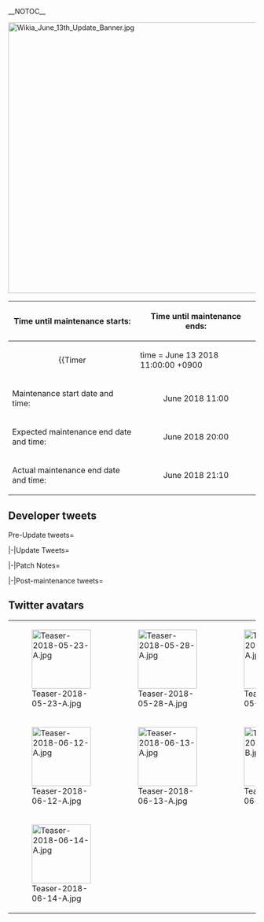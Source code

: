 __NOTOC__

<div style="float:right">{{Edit|Partials/Updates/2018 June {{Ordinal|13}}}}</div>
[[File:Wikia_June_13th_Update_Banner.jpg|550px|frameless|link=]]
{{clear}}
{| class="wikitable"
!Time until maintenance starts:
!Time until maintenance ends:
|-
| align="center" |{{Timer
|time = June 13 2018 11:00:00 +0900
|style = font-weight:bold;
|endClass = Maintstarts
|endText = '''Maintenance has begun.'''}}
| align="center" |{{Timer
|time = June 13 2018 21:10:00 +0900
|style = font-weight:bold;
|endClass = Maintends
|endText = '''Maintenance has ended.'''}}
|-
! scope="row" | Maintenance start date and time:
| align="center" | June {{Ordinal|13}} 2018 11:00
|-
! scope="row" | Expected maintenance end date and time:
| align="center" | June {{Ordinal|15}} 2018 20:00
|-
! scope="row" | Actual maintenance end date and time:
| align="center" | June {{Ordinal|13}} 2018 21:10
|}

{{:Partials/Updates/2018_June_{{Ordinal|13}}/Content|thread=true}}

== Developer tweets ==
<tabber>Pre-Update tweets=
{{MultiTweet
|MultiTweetID = preUpdate
|color = #ace
|title = Pre Update

|link01 = https://twitter.com/KanColle_STAFF/status/1000920808598859776
|JP01 = 昨日の瑞雲祭り千秋楽でも発表しましたが、【「艦これ」五周年任務】は期間は少し延長して来月中旬まで、また【主計科任務群】も同じく来月六月中旬まで展開致します！同タイミングで現在受付中のサーバ間異動希望も、四鎮守府及び大湊警備府への異動希望は受付終了となります。
|EN01 = We had announced this yesterday on the Final Day of Zuiun Festival, but the Limited-time [KanColle 5th Anniversary Questlines] will be extended a bit to the Middle of Next month, and the Spring Mini-Event Questline will also be available until Mid of June!
Also at the same timing, the currently available Server Transfer Applications, especially the application towards the "Four Naval Bases" and Ominato Guardian District will come to a close.
|TL01 = [[User:Shinhwalee|Shinhwalee]]

|link02 = https://twitter.com/KanColle_STAFF/status/1000925629523546112
|JP02 = 鎮守府第二次瑞雲祭り明けとなる来月六月実施予定のメンテナンス＆アップデートでは、最期まで戦い抜き、あの夏の呉空襲により、主砲を空に向けながら大破着底した【伊勢型航空戦艦】、その一番艦の改二改装を実装予定です。
(※伊勢型航空戦艦の本改二改装の実装は、大規模if改装予定です)
|EN02 = On the next Maintenance & Update scheduled for next June, which will also be the end of the 2nd Naval Base Zuiun Festival, we are planning to implement the 2nd Remodel for the 1st Ship of the [Ise-class Aviation Battleship], who is known to have fought till the end shooting its Turrets up to the sky during the Enemy Airstrike Attack on Kure. 
(※ The Ise-class Aviation Battleship's 2nd Remodel will be a Large-Scale 'IF' Remodel)
|TL02 = [[User:Shinhwalee|Shinhwalee]]

|link03 = https://twitter.com/KanColle_STAFF/status/1001267023064678400
|JP03 = 現在「艦これ」運営鎮守府では、最期まで戦い抜き、あの夏の呉空襲により、主砲を空に向けながら大破着底した伊勢型航空戦艦、その一番艦の改二改装を実装準備中です。さらに、コロンバンガラ島への輸送作戦で失われた甲型駆逐艦、陽炎型駆逐艦三番艦の改二改装も準備中です。お楽しみに！
|EN03 = Currently KanColle Development Team is preparing for the release of the Second Remodel of the 1st Ship of the Ise-class Aviation Battleship, who had fought to the bitter end by firing her Turrets up towards the Sky, but resulting in becoming heavily damaged from the Enemy Air Raid in Kure during that Summer Day. 
We are also preparing for the Second Remodel of the 3rd Ship of the A-Type Kagerou-class Destroyer who was lost during the Kolombangara Island Transport Operation. Please look forward to it!
|TL03 = [[User:Shinhwalee|Shinhwalee]]

|link04 = https://twitter.com/KanColle_STAFF/status/1003093722404274177
|JP04 = 現在「艦これ」運営鎮守府では、最後の日本機動部隊が壊滅したレイテ沖海戦や北号作戦に参加、苦しい戦局の中、北号作戦を成功させた伊勢型航空戦艦、その一番艦の【改二】改装の実装準備を鋭意進めています。次回メンテナンスに伴うアップデートで実装予定です。少しだけ…お楽しみに！
|EN04 = The KanColle development is currently diligently working on the second refit of the first ship of the Ise-class avation battleships, who, among other things, were part of Operation Kita and the battle of Leyte Gulf where Japan's last task force was annihilated. It'll be implemented in an update during the next maintenance. It's not much, but look forward to it!
|TL04 = [[User:Admiral Mikado|Mikado]]

|link05 = https://twitter.com/KanColle_STAFF/status/1003437950393176065
|JP05 = 現在「艦これ」運営鎮守府は、次回メンテナンス＆アップデートの準備を進めています。次回メンテナンスは来週【6/13(水)】に実施予定です。同メンテ突入を以て、現在期間限定実施中の「五周年任務群」及び「主計科任務群」は作戦終了となります。また…(続きます)
|EN05 = Currently KanColle Development Team is preparing for the next Maintenance & Updates. 
The next Maintenance will take place next week Wednesday on June 13th. Through this Maintenance, the currently running Limited-time 5th Anniversary Questlines and the Spring 2018 Mini-Event "Accounting Department Missions" will come to an end.
|TL05 = [[User:Shinhwalee|Shinhwalee]]

|link06 = https://twitter.com/KanColle_STAFF/status/1003439204930498560
|JP06 = 次回【6/13(水)】実施予定の次回メンテナンスに伴うアップデートによって、伊勢型航空戦艦、その一番艦の【改二】改装を実装予定です。同航空戦艦の改二改装は、大規模if改装を予定しています。
|EN06 = On the next Maintenance & Update scheduled for June 13th Wednesday, the First Ship of the Ise-class Aviation Battleships will receive her Kai Ni remodel. This Kai Ni Aviation Battleship Remodel will be a Large "If" Remodel.
|TL06 = [[User:Shinhwalee|Shinhwalee]]

|link07 = https://twitter.com/KanColle_STAFF/status/1003441084297383936
|JP07 = また、現在「主計科任務群」を遂行中の提督の皆さんに水偵部隊よりご報告です。現在の同該当敵艦隊の跳梁は継続したまま、今週後半以降に、最後の同兵站強奪敵艦隊の作戦海域への跳梁兆候が報告されています。まだ、目標まで回収がすんでいない提督方は、今週末ラストスパート可能です！
|EN07 = Also, for the Admirals who are still currently trying to clear the Spring 2018 Mini-Event "Accounting Department Missions", we have an additional report from the Reconnaissance Team.We have reports that the increased mass of thieving Enemy Fleets who have stolen our Food Ingredient Supplies will once again appear in the Operational Area Oceans the Latter Half of this Week. The Admirals who still haven't been able to reach the completion of the Quests will be able to do a Final Spurt this Weekend!
|TL07 = [[User:Shinhwalee|Shinhwalee]]

|link08 = https://twitter.com/KanColle_STAFF/status/1004529936944644097
|JP08 = 次回「艦これ」稼働全サーバ群メンテナンス＆アップデートは来週【6/13(水)】に実施予定です。水偵部隊の偵察によると明日午後以降に、現在期間限定実施中の「主計科任務群」最後の同兵站強奪敵艦隊の作戦海域への跳梁兆候が報告されています。同任務遂行中の提督の皆さんは、ご活用ください！
|EN08 = The next KanColle Maintenance & Updates will take place on June 13th. Beforehand however, in addition to the currently available Extra Drop Locations & Rate, a further Boost will be applied starting from tomorrow Afternoon. 
For Admirals who haven't finished their Spring Mini-Event yet, please utilize this Final Boost!
|TL08 = [[User:Shinhwalee|Shinhwalee]]

|link09 = https://twitter.com/KanColle_STAFF/status/1004884618774863873
|JP09 = 現在「艦これ」運営鎮守府は、来週【6/13(水)】実施予定のメンテナンス＆アップデート準備を進めています。同メンテ突入を以て、期間限定実施中の五周年任務群及び主計科任務群は作戦終了となります。
※同メンテ突入を以て、食材は消滅します。
※「鳳翔さんの夕食券」は、暫く有効です。
|EN09 = Currently KanColle Development is preparing for the next Scheduled June 13th Wednesday Maintenance & Update.
Through this Maintenance, the currently running Limited-time 5th Anniversary Questline and the Spring 2018 Mini-Event: Accounting Department Missions 
will come to an end.
※Once the Maintenance begins, the Ingredients will expire.
※Houshou's Dinner Meal Ticket will stay available for now.
|TL09 = [[User:Shinhwalee|Shinhwalee]]

|link10 = https://twitter.com/KanColle_STAFF/status/1004886918134317056
|JP10 = 敵通信の傍受情報及び我が索敵機の報告によると、【本日夜】から水曜日朝にかけて、各作戦海域において強奪兵站物資を積んだ敵艦隊の跳梁増加傾向、同活発化兆候が報告されています。
主計科任務群に就いている各艦隊は、これを捕捉、兵站食糧の回収に努めよ！
捜索特務艦隊…全艦、抜錨用意！
|EN10 = According to the Interception of Enemy Communications and Our reconnaissance aircraft, it is found out that starting from tonight up to next week Wednesday Morning, all Oceans' Operational Areas will have Enemy Fleets with Stolen Food Supplies increase all over. 
For Fleets who are still in focus of trying to clear through the Accounting Department Missions, please look for them and get back those Food Supplies!
Special Search Fleet, all Ships, Prepare For Sortie! 
|TL10 = [[User:Shinhwalee|Shinhwalee]]

|link11 = https://twitter.com/KanColle_STAFF/status/1004888397855387648
|JP11 = 日本機動部隊の最後の戦いとなったエンガノ岬海戦を戦い抜き、北号作戦を成功に導いた伊勢型航空戦艦。現在「艦これ」運営鎮守府では、その一番艦の【改二】改装の実装を進めています。同改装は【大規模if改装】です。来週のメンテに伴うアップデートで実装予定。伊勢型提督陣は…お楽しみに！
|EN11 = The Ise-class Aviation Battleship who had fought in the Battle of Cape Engano, the Final Battle of the Japanese Carrier Task Force, and had made the Operation Kita a success. 
Currently the KanColle Development Team is preparing for the release of the 'Kai Ni' Remodel of its Nameship. This Remodel will be a [Large-scale If Remodel]. It is scheduled to be implemented in the next Maintenance & Updates.
Admirals of the Ise-class... Please look forward to it!
|TL11 = [[User:Shinhwalee|Shinhwalee]]

|link12 = https://twitter.com/KanColle_STAFF/status/1005628111151513600
|JP12 = 現在「艦これ」運営鎮守府は、【6/13(水)】実施予定の稼働全サーバ群メンテナンス＆アップデート準備を進めています。同メンテに伴うアップデートでは、伊勢型航空戦艦一番艦の【改二】改装、大規模if改装を実装予定です。また、今年も艦娘【梅雨mode】季節限定実装予定。少しだけお楽しみに！
|EN12 = Currently KanColle Development Team is preparing for the next scheduled Maintenance & Update taking place next Wednesday June 13th. 
From this Update, the Ise-class Aviation Battleship Nameship will be receiving her Large-scale 'IF' Kai Ni Remodel.
Also we will have our Ship Girls' Rainy Seasonal Content this year once again as well. Please look forward to it a bit!
|TL12 = [[User:Shinhwalee|Shinhwalee]]

|link13 = https://twitter.com/KanColle_STAFF/status/1005974554882134017
|JP13 = 現在「艦これ」運営鎮守府は、明後日【6/13(水)】実施予定のメンテナンス＆アップデート準備を進めています。同メンテに伴うアップデートでは、雨の季節の家具を含む家具屋さんのお品書きを更新予定です。気になる季節家具のある提督方は、今のうちに家具屋さんのチェックもお願い致します！
|EN13 = The KanColle development team is currently working on the next maintenance & update that's slated for the day after tomorrow i.e. 13th June. It includes a furniture shop update that adds rainy season furniture to its sortiment. Admirals who are considering buying any of the seasonal items are advised to check out the furniture shop while they still can.
|TL13 = [[User:Admiral Mikado|Admiral Mikado]]

|link14 = https://twitter.com/KanColle_STAFF/status/1005976342775517185
|JP14 = また、次回のメンテに伴うアップデートでは、択捉型海防艦姉妹の手による、あの【五周年記念掛け軸】も実装予定！同新家具は任務で獲得可能です。体は小さいけれど、大切な役割を担った艦艇、海防艦。海防艦提督の皆さんも気合い、入れて、雨と台風の季節も元気に乗り切ってまいりましょう！
|EN14 = Furthermore, in the upcoming update we will also implement that "5th Anniversary Wall Scroll" that was made by the Etorofu-class escort ship sisters! Said piece of furniture will be available as a mission reward. The escort ships may be small, but they're still taking on important tasks. To all the escort ship admirals out there, keep your heads up and let's get through this season full of rain and typhoons!
|TL14 = [[User:Admiral Mikado|Admiral Mikado]]

|link15 = https://twitter.com/KanColle_STAFF/status/1006335702018109440
|JP15 = 次回「艦これ」稼働全サーバ群メンテナンス＆アップデートは、明日【6/13(水) 11:00】より実施予定です。同メンテナンス突入を以て、「五周年記念任務群」及び「主計科任務群」は、全作戦終了となります。次回メンテナンス＆アップデート作業完了は、同日【20:00】を予定しています。
|EN15 = The next scheduled KanColle Maintenance & Updates will take place tomorrow June 13th Wednesday from 11:00. Through this Maintenance, the Limited-time 5th Anniversary Questline and the Spring 2018 Mini-Event 'Accounting Department Missions' will all come to an end. 
The next Maintenance & Update is expecting to end at 20:00. 
|TL15 = [[User:Shinhwalee|Shinhwalee]]

|link16 = https://twitter.com/KanColle_STAFF/status/1006338418865913856
|JP16 = 現在「艦これ」第2期展開(HTML5化)移行に伴う、サーバ間【異動願い】を受付中です。「横須賀」「呉」「佐世保」「舞鶴」四鎮守府及び「大湊」警備府サーバ群への異動願い提出(実施は抽選です)は、明日実施予定のメンテ突入を以て受付終了となります。該当サーバ群希望の方は申請もお忘れなく！
|EN16 = Currently KanColle is taking applications for the Server Transfer, which will take place together with KanColle Phase 2: Transition into HTML5. 
Along with the Four Naval Bases Yokosuka, Kure, Sasebo, Maizuru, and Ominato Guardian District will have its applications (which will be done via a Lottery) come to an end from tomorrow's Maintenance.  
For Admirals who wishes to move to the Servers, please don't forget to apply!
|TL16 = [[User:Shinhwalee|Shinhwalee]]

|link17 = https://twitter.com/KanColle_STAFF/status/1006339920741335041
|JP17 = 日本機動部隊の最後の戦いとなったレイテ沖海戦でも奮戦、苦しい戦局下での北号作戦を見事成功に導き、そして油が無くなった呉でも空を睨み最期まで戦い抜いた伊勢型航空戦艦。現在「艦これ」運営鎮守府では、その一番艦の【改二】改装実装を鋭意進めています。同改装は【大規模if改装】です！
|EN17 = The Ise-class aviation battleships fought hard during the Battle of Leyte Gulf that turned out to be the last battle of Japan's task forces, managed to led Operation Kita to success in spite of the dire circumstances, and even in Kure, with no fuel left, they watched the skies as they fought until the bitter end. The KanColle development team is currently working diligently on the second refit of the class's name ship. Said refit is a large-scale what-if refit!
|TL17 = [[User:Admiral Mikado|Admiral Mikado]]

|link18 = https://twitter.com/KanColle_STAFF/status/1006699308752596992
|JP18 = 本日この後【11:00】より、「艦これ」稼働全サーバ群はメンテナンス＆アップデートを実施します。同メンテ突入時を以て、「五周年記念任務群」及び「主計科任務群」は全作戦終了です。同メンテ全作業完了は【20:00】を予定しています。提督の皆さん、ご協力どうぞよろしくお願い致します！
|EN18 = 
|TL18 = 

|link19 = https://twitter.com/KanColle_STAFF/status/1006700648493035520
|JP19 = 本日実施のメンテナンス突入時を以て、期間限定実施中の「五周年任務群」及び「主計科任務群」は作戦終了となります。
※本メンテで、食材(除く缶詰)は消滅します。まだ食材を沢山残している提督方は同主計科任務の確認をお願いします。
※【鳳翔さんの夕食券】は、次々回メンテまで有効です。
|EN19 = 
|TL19 = 

|link20 = https://twitter.com/KanColle_STAFF/status/1006702677831512064
|JP20 = 本日実施のメンテに伴うアップデートでは、【家具屋さん】のお品書きも春から梅雨の季節家具に移行予定です。気になる家具のある提督方は、今のうちに確認をお願い致します。また、択捉型海防艦姉妹五隻による掛け軸も、海防艦に関連する比較的軽めの任務で獲得可能です。少しだけお楽しみに！
|EN20 = 
|TL20 = 

|link21 = https://twitter.com/KanColle_STAFF/status/1006705263380840448
|JP21 = 「艦これ」第2期展開(HTML5化)移行に伴うサーバ間【異動願い】、「横須賀」「呉」「佐世保」「舞鶴」四鎮守府及び「大湊」警備府サーバ群への異動願い提出(実施は【抽選】です)は、本メンテ突入時を以て受付を終了します。同希望提督方は、レバー操作による【申請】も確実にお忘れなく！
|EN21 = 
|TL21 = 

|link22 = 
|JP22 = 
|EN22 = 
|TL22 = 
}}


|-|Update Tweets=
{{MultiTweet
|MultiTweetID = Update
|color = #ace
|title = Update


|link01 = https://twitter.com/KanColle_STAFF/status/1006720371834306561
|JP01 = メンテナンス状況：稼働サーバ群はメンテナンスを開始しました！
「艦これ」稼働全サーバ群は、メンテナンス＆アップデートに突入しました。同作業完了は、現時点では【20:00】を予定しています。進捗状況を随時お知らせしていけるよう努めます。
|EN01 = Maintenance Started
|TL01 = 

|link02 = https://twitter.com/KanColle_STAFF/status/1006758085384376320
|JP02 = メンテナンス状況：現在メンテナンス実施中です。
「艦これ」稼働全サーバ群はメンテナンス＆アップデート作業を実施中です。作業は中盤のシークエンスに移行しました。本アップデートでは、改伊勢型【改装航空戦艦(戦闘航空母艦)】への大規模if改二改装を鋭意実装中。少しだけ…お楽しみに！
|EN02 = Maintenance Status: Currently the Game is under Maintenance.

All KanColle Servers are currently going under Maintenance & Updates. 
The process is currently only half finished so far. 
This Update will include the Remodeled Ise-class [Remodeled Aviation Battleship (Combat Aircraft Carrier)], which will be a Large 'IF' Kai Ni Remodel.
Please look forward to it a bit!
|TL02 = [[User:Shinhwalee|Shinhwalee]]

|link03 = https://twitter.com/KanColle_STAFF/status/1006803569604022273
|JP03 = メンテナンス状況：現在メンテナンス実施中です。
「艦これ」稼働全サーバ群はメンテナンス＆アップデート作業を実施中です。作業は後半のシークエンスに移行中です。本アップデートで実装される改伊勢型【改装航空戦艦】は、「戦闘航空母艦」的な運用が可能な、全通甲板を持つ航空戦艦です。
|EN03 = Maintenance status: in progress.
KanColle server maintenance & update is currently in progress. We're now transitioning to the second half of it. The remodelled Ise-class aviation battleship that'll be implemented in this update will be something like a "battle carrier" as an aviation battleship with a full-length flight deck.
|TL03 = [[User:Admiral Mikado|Admiral Mikado]]

|link04 = https://twitter.com/KanColle_STAFF/status/1006805926492495877
|JP04 = 第三・第四主砲を撤去、艦載機格納庫も大幅拡張、カタパルトも装備。主砲を強化換装した上で、バイタルパートの装甲部を最適化。「彗星」などの艦爆隊、そして艦戦、艦偵の運用も可能です。※同【改装航空戦艦(戦闘航空母艦)】の主砲兵装は第一・第二装備スロットのみ装備運用可能です。
|EN04 = The 3rd and 4th main battery will be removed, the aircraft hangar drastically expanded, and a catapult will be equipped as well. On top of the main battery being replaced with better models, vital armour sections will also be optimised. She'll be able to use dive bomber squads like "Suisei", but also fighter and recon aircraft.
※ Said remodelled aviation battleship (battle carrier) will be able to mount her main battery only in her 1st and 2nd equipment slot.
|TL04 = [[User:Admiral Mikado|Admiral Mikado]]

|link05 = https://twitter.com/KanColle_STAFF/status/1006828595015139328
|JP05 = メンテナンス状況：現時点では【20:00】にメンテ完了見込みです。
現在「艦これ」稼働全サーバ群は、メンテナンス＆アップデート作業中です。作業は最終シークエンスに移行中しつつあります。この後19:30前後より、本日実施のメンテナンスに伴う、アップデート情報をお知らせしてまいります。
|EN05 = 
|TL05 = 

|link06 = https://twitter.com/KanColle_STAFF/status/1006839654539132928
|JP06 = メンテナンス状況：申し訳ないです…お詫びです。
現在「艦これ」稼働全サーバ群はメンテナンス＆アップデート作業中ですが、最終シークエンスで問題が発見されました。同対応に約40分、最終シークエンス巻き戻しで約30分、現時点では【21:10】にメンテ完了見込みです。大変申し訳ありません！
|EN06 = 
|TL06 = 

|link07 = https://twitter.com/KanColle_STAFF/status/1006849149541601281
|JP07 = メンテナンス状況：【21:10】にメンテ完了見込みです。
現在「艦これ」サーバ群はメンテナンス＆アップデート作業中です。最新の完了予定見込みは【21:10】前後予定です。お待たせして申し訳ありません。この後20:30前後から、本日のメンテに伴う、アップデート情報をお知らせできる予定です。
|EN07 = 
|TL07 = 

|link08 = 
|JP08 = 
|EN08 = 
|TL08 = 

|link09 = 
|JP09 = 
|EN09 = 
|TL09 = 

|link10 = 
|JP10 = 
|EN10 = 
|TL10 = 


|link11 = 
|JP11 = 
|EN11 = 
|TL11 = 

|link12 = 
|JP12 = 
|EN12 = 
|TL12 = 

|link13 = 
|JP13 = 
|EN13 = 
|TL13 = 

|link14 = 
|JP14 = 
|EN14 = 
|TL14 = 

|link15 = 
|JP15 = 
|EN15 = 
|TL15 = 

|link16 = 
|JP16 = 
|EN16 = 
|TL16 = 
}}

|-|Patch Notes=
{{MultiTweet
|MultiTweetID = patch
|color = #ace
|title = Patch notes

|link01 = https://twitter.com/KanColle_STAFF/status/1006863111150657537
|JP01 = 本日【6/13(水)】実施全サーバ群共通メンテナンスに伴うアップデート情報を
お知らせしていきます。

01▼航空戦艦「伊勢」【改二】改装の実装
伊勢型航空戦艦一番艦「伊勢改」のさらなる改装【伊勢改二】を実装します。
*同改装は「大規模if改装」です。
*同改装艦は【改装航空戦艦】です。
|EN01 = We will now outline the Update Contents from today June 13th Maintenance. 

01▼ Aviation Battleship 'Ise' Kai Ni Remodel Implementation

The Ise-class Aviation Battleship 1st Ship, Ise Kai's additional Remodel, 'Ise Kai Ni' will be implemented.
*This Remodel is a 'Large IF Remodel'.
*The Ship Remodeled will be a 'Remodeled Aviation Battleship'. 
|TL01 = [[User:Shinhwalee|Shinhwalee]]

|link02 = https://twitter.com/KanColle_STAFF/status/1006863970580381696
|JP02 = 02▼改装航空戦艦【伊勢改二】の運用特性について 1/2
本改装では、第三・第四主砲を撤去、艦載機格納庫も拡張、カタパルト装備、主砲を強化換装。「彗星」などの艦爆・艦戦・艦偵の運用も可能です。
*【改装航空戦艦(戦闘航空母艦)】の主砲兵装は、第一・第二装備スロットのみ運用可能です。
|EN02 = 02▼ Remodeled Aviation Battleship 'Ise Kai Ni' Utilization Speciality 1/2
In this remodel, the 3rd and 4th Main Gun Turrets will be removed, the Aircraft Storage will be expanded, Catapult will be equipped, 
The Main Gun will be Remodeled for Improvement, and the Carrier-based Aircrafts such as Suisei will be able to be utilized. 
*The Remodeled Aviation Battleship (Combat Aircraft Carrier)'s Main Gun attack will only be available to use on the 1st and 2nd Equipment Slots.
|TL02 = [[User:Shinhwalee|Shinhwalee]]

|link03 = https://twitter.com/KanColle_STAFF/status/1006865569423880193
|JP03 = 03▼改装航空戦艦【伊勢改二】への運用特性について 2/2
【伊勢改二】への改二改装は「大規模if改装」です。
※本改二改装艦は、提督方の運用次第で本艦の戦闘適応力が大きく変化する【第五装備スロット】も運用可能です。
*同【第五装備スロット】を艦載機格納庫として使うことも可能です。
|EN03 = 03▼ Remodeled Aviation Battleship 'Ise Kai Ni' Utilization Speciality 2/2

The Kai Ni Remodel to 'Ise Kai Ni' is a Large 'IF' Remodel.
*This Kai Ni Remodeled Ship, depending on the Admirals' utilization, will be available to use the 5th Main Equipment Slot, which will determine the Ship's Combat capabilities. 
*The 5th Main Equipment Slot will be available to use for an Aircraft Storage Purposes.
|TL03 = [[User:Shinhwalee|Shinhwalee]]

|link04 = https://twitter.com/KanColle_STAFF/status/1006866433022685184
|JP04 = 04▼改装航空戦艦【伊勢改二】への改装について
【伊勢改二】への改二改装は「大規模if改装」です。
*本改二改装には、改装設計図二枚、試製甲板カタパルト一基、戦闘詳報一部、他開発資材などが必要です。
*戦闘詳報・勲章・試製甲板カタパルトなどは【新任務】で獲得することも可能です。
|EN04 = 04▼ Information on Remodeling to the Remodeled Aviation Battleship 'Ise Kai Ni' 
The 2nd Remodel to Ise Kai Ni is a Large 'IF' Remodel. 
※This 2nd Remodel will require 2 Blueprints, 1 Prototype Flight Deck Catapult, 1 Action Report and other materials such as Development Materials.
※Action Report, Medal, Prototype Flight Deck Catapult will be available to obtain from a New Quest.
|TL04 = [[User:Shinhwalee|Shinhwalee]]

|link05 = https://twitter.com/KanColle_STAFF/status/1006867013963137024
|JP05 = 05▼改装航空戦艦【伊勢改二】の捕捉
戦闘航空母艦として運用可能な【伊勢改二】実装と共に、同改二専用ボイスも更新実装します。また、同二番艦も今年度中の改二改装を目指しています。「瑞雲祭り」参加＆応援もありがとうございました！引き続き、航空戦艦をどうぞよろしくお願い致します！
|EN05 = 05▼ Remodeled Aviation Battleship 'Ise Kai Ni' Additional Info

Alongside the Remodel Implementation of the 'Ise Kai Ni' who can be utilized as a Combat Aircraft Carrier, she will receive her 2nd Remodel Exclusive Voicelines.
Also, the 2nd Ship is aiming for her own Kai Ni Remodel within this year.
We thank you for your participation and interest in the Zuiun Festival!
We hope for all the best for the Aviation Battleships!
|TL05 = [[User:Shinhwalee|Shinhwalee]]

|link06 = https://twitter.com/KanColle_STAFF/status/1006867966871330816
|JP06 = 06▼艦娘【梅雨ボイス】期間限定実装開始！
今季も艦娘「梅雨ボイス」の実装を開始します。従来の同ボイスに加え、「Jervis」「Тошкент」「天霧」「狭霧」、「加古」「古鷹」、「飛鷹」「隼鷹」「Gambier Bay」、「Intrepid」、「伊400」や「Richelieu」などの同ボイスも追加実装されます。
|EN06 = 06▼ Ship Girls' Rainy Seasonal Voicelines Limited-time Content Start!
We will be implementing the Ship Girls' Rainy Seasonal Voiceline this season once again.

Alongside the pre-existing voicelines, Jervis, Tashkent, Amagiri, Sagiri, Kako, Furutaka, Hiyou, Junyou, Gambier Bay, Intrepid, I-400, Richelieu and etc. will be receiving the voicelines as well.
|TL06 = [[User:Shinhwalee|Shinhwalee]]

|link07 = https://twitter.com/KanColle_STAFF/status/1006869115481440256
|JP07 = 07▼海防艦「択捉」「福江」に艦娘【梅雨mode】新規実装！
今季もそれぞれの傘や雨具を装備した艦娘【梅雨mode】の実装に移行します。状来の艦娘【梅雨mode】に加え、択捉型海防艦「択捉」、姉妹艦「福江」の同modeを期間限定実装開始！艦娘【春mode】などは艦娘図鑑に格納されます。
|EN07 = 07▼ Coastal Defense Ships 'Etorofu' and 'Fukae' Rainy Seasonal Mode, New Content Implementation!

The Rainy Seasonal Mode where Ship Girls will be equipped with Umbrella & Rain Coat is here this season once again.
Alongside the pre-existing Ship Girls' Rainy Seasonal Content, the Etorofu-class Coastal Defense Ships 'Etorofu' and her Sister Ship 'Fukae' will receive this Seasonal Content for a Limited-time!

The Ship Girls' Spring Seasonal Mode will be saved under the Ship Girls Library.
|TL07 = [[User:Shinhwalee|Shinhwalee]]

|link08 = https://twitter.com/KanColle_STAFF/status/1006870029445599233
|JP08 = 08▼駆逐艦「狭霧」「浜波」「藤波」に艦娘【梅雨mode】新規実装！
艦娘【梅雨mode】、新規に特型駆逐艦「狭霧」、そして主力of主力な甲型駆逐艦、夕雲型「浜波」及び「藤波」にも同modeを期間限定実装開始！梅雨の季節の艦娘、そして駆逐隊の面々。引き続き、どうぞよろしくお願い致します！
|EN08 = 08▼ Destroyers Sagiri, Hamanami, and Fujinami's Rainy Seasonal Mode New Content Implementation!

The Special-Type Destroyer 'Sagiri' and the Main of the Main A-Type Destroyer, Yuugumo-class 'Hamanami' and 'Fujinami' will receive the Ship Girls Rainy Seasonal Mode for limited-time!

The Ship Girls of the Rainy Season, and everyone of the Destroyer Division. We hope you the best for all of them!
|TL08 = [[User:Shinhwalee|Shinhwalee]]

|link09 = https://twitter.com/KanColle_STAFF/status/1006870536742363136
|JP09 = 09▼一部海域の海域BGM＆【鎮守府ジュークボックス】の更新
一部作戦海域の海域BGMが更新されます。
また、「鎮守府ジュークボックス」が更新され、表示曲順が更新されます。
梅雨の季節の鎮守府母港BGM
♪「雨音の鎮守府」
♪「雨とお酒と艦娘」
雨の鎮守府もどうぞよろしくお願い致します。
|EN09 = 09▼ Minor changes to the BGMs of Certain Operational Areas & Naval Base Jukebox

Certain Operational Areas' BGM will be slightly changed.

Also, the Naval Base Jukebox will be Updated, where the Tracklist will be updated.

Rainy Season Naval Base Headquarters BGM
♪ 'Naval Base of the Rainy Sound'
♪ 'Rainy, Sake, and Ship Girls'

We hope you all the best for the Naval Base within the Rainy Weather.
|TL09 = [[User:Shinhwalee|Shinhwalee]]

|link10 = https://twitter.com/KanColle_STAFF/status/1006870990398185473
|JP10 = 10▼新家具の実装と【家具屋さん】お品書きの更新 1/3
家具屋さんのお品書きが更新され、下記の新旧季節家具が実装されます。
・紫陽花の窓　・紫陽花の床　・紫陽花のステンドグラス
・艦娘の傘立て(※特別家具) new!
※【新任務】で「特注家具職人」を新たに獲得することも可能です。
|EN10 = 10▼ New Furniture Implementation & Furniture Store Product Availability Update 1/3

The Furniture Store's Product List will be updated to have the following New and Returning Seasonal Furniture.

・Window with hydrangeas
・Ajisai Flooring
・Hydrangea stained glass
・Ship Girls' Umbrella Stand (※Special Furniture) NEW!
*Through a New Quest, you will be able to receive the Furniture Fairy.
|TL10 =[[User:Shinhwalee|Shinhwalee]]

|link11 = https://twitter.com/KanColle_STAFF/status/1006872637287497728
|JP11 = 11▼新家具の実装と【家具屋さん】お品書きの更新 2/3
家具屋さんのお品書きを更新、下記の新旧季節家具が実装されます。
・紫陽花鉢の提督机　・提督座布団   ・藤と水面の床　・藤の壁紙
・レインコート＆傘掛け　・緑の和壁紙　・新緑のフローリング
・てるてる坊主の窓　・鉄製の床材 new!
|EN11 = 11▼ New Furniture Implementation & Furniture Store Product Availability Update 2/3

The Furniture Store's Product List will be updated to have the following New and Returning Seasonal Furniture.

・Admiral's desk with hydrangea bowl
・Admiral Zabuton
・Wisteria and Water Surface Flooring
・Wisteria Wallpaper
・Raincoat and umbrella hanger
・Japanese-style green wallpaper
・Fresh green floor
・Window with Teru teru bōzu dolls
・Iron Flooring (NEW!)
|TL11 = [[User:Shinhwalee|Shinhwalee]]

|link12 = https://twitter.com/KanColle_STAFF/status/1006873884925181952
|JP12 = 12▼新家具の実装と【家具屋さん】お品書きの更新 3/3
家具屋さんのお品書きを更新、下記の新旧季節家具が実装されます。
・水無月の壁紙　・水無月の窓　・椅子　・執務机
・ 紫陽花の壁紙　・梅雨の壁紙　・梅雨の緑カーテン窓
・「伊勢」の掛け軸　・瑞雲旗 new!
|EN12 = 12▼ New Furniture Implementation & Furniture Store Product Availability Update 3/3

The Furniture Store's Product List will be updated to have the following New and Returning Seasonal Furniture.

・Minazuki's Wallpaper
・Minazuki's Window
・Chair
・Mahogany desk
・Ajisai Wallpaper
・Rainy-season wallpaper
・Rainy season window with green curtain
・Ise’s Wall Hanging Scroll
・Zuiun Flag (NEW!)
|TL12 = [[User:Shinhwalee|Shinhwalee]]

|link13 = 
|JP13 = 13▼新家具【艦娘の傘立て】等の補足
新家具【艦娘の傘立て】は、雨の季節の特別な家具です。
*秘書艦よって三種類の傘立てが配備されます。
*さらに、梅雨の季節の秘書艦によって、本当に本当に地味なギミックが作動します。
また、お風呂家具も季節差分更新です。梅雨のわびさびですね…。
|EN13 = 13▼ New Furniture 'Ship Girls' Umbrella Stand' Additional Info

The New Furniture 'Ship Girls' Umbrella Stand' is a special furniture of the Rainy Season.
※ Depending on the Secretary Ship, three kinds of Umbrella will be batched in the furniture.
※ Also, depending on the Secretary Ship of the Rainy Season, a really minor gimmick will be shown.
Also, the Bath type Furniture will go under a minor change for the Season.

We sure are feeling the Rainy Season... 
|TL13 = [[User:Shinhwalee|Shinhwalee]]

|link14 = https://twitter.com/KanColle_STAFF/status/1006874517002522625
|JP14 = 14▼海防艦任務群と【「択捉型海防艦」掛け軸】の実装
海防艦任務群(後述)が実装され、
「択捉型海防艦」掛け軸 new!
を獲得することが可能です。
*本任務は海防艦が一隻配備されていない提督も参加可能です。
*本任務で択捉型海防艦一番艦または二番艦を配備可能です(大切にしてください)。
|EN14 = 14▼ Coastal Defense Ships Questline and "Etorofu-class Coastal Defense Ships' Wall Scroll" Implementation

The Coastal Defense Ships Questline (Explained Later) has been implemented, where you will be able to obtain the 'Etorofu-class Coastal Defense Ships' Wall Scroll' (NEW!).

*This Quest is available for all Admirals including ones without a Coastal Defense Ship to participate.
*The Questline will reward you with either the 1st or 2nd Ship from the Etorofu-class Coastal Defense Ships (Please care for them dearly)
|TL14 = [[User:Shinhwalee|Shinhwalee]]

|link15 = https://twitter.com/KanColle_STAFF/status/1006877034553884672
|JP15 = 15▼【五周年任務群】及び【主計科任務群】作戦終了
【五周年任務群】及び【主計科任務群】、全作戦終了です。同任務群に
各作戦に参加された提督の皆さん、大変お疲れさまでした！
*同関連食材(除く缶詰)は消滅します。
*通常海域での「海防艦」との期間限定邂逅は終了です。
|EN15 = 15▼ End of the 5th Anniversary as well as Accounting Department mission series
The 5th Anniversary as well as Accounting Departent mission series has concluded.
Thank you very much for your hard work on these missions!
* Any related ingredients (excluding canned saury) will expire.
* The time-limited coastal defence ship drops on normal maps have also been removed. 
|TL15 = [[User:Admiral Mikado|Admiral Mikado]]

|link16 = https://twitter.com/KanColle_STAFF/status/1006877410480885761
|JP16 = 16▼【鳳翔さんの夕食券】等について
「鳳翔さんの夕食券」は次回メンテナンス突入時まで有効です。次回メンテまでに、暖簾をくぐるようにしてください。また、【サーバ群異動願い】四鎮守府＆大湊警備府への転属願いは受付終了しました。他サーバ群への申請は次回メンテ突入時まで可能です。
|EN16 = 16▼ Regarding Hōshō's Dinner Ticket etc.
Hōshō's Dinner Ticket will be valid until the next maintenance. Please be sure to take her up on the offer until then. Furthermore, the server transfer application period for the four naval districts as well as the Ōminato Guard District has ended. You can still apply for other servers until the next maintenance.
|TL16 = [[User:Admiral Mikado|Admiral Mikado]]

|link17 = https://twitter.com/KanColle_STAFF/status/1006877751616286720
|JP17 = 17▼【改修工廠(明石の工廠)】新改修メニュー追加実装 1/3
改修工廠(明石の工廠)が拡張され、それぞれある艦娘がサポートすることで
「33号対水上電探」
「三式爆雷投射機」
の装備改修が可能になります。
|EN17 = 17▼ Akashi's Improvement Arsenal Modding Menu Update 1/3
Akashi's inventory has been expanded, which now allows you to improve the following pieces of equipment each with the help of certain ship girls:
- Type 33 Surface Radar
- Type 3 Depth Charge Projector
|TL17 = [[User:Admiral Mikado|Admiral Mikado]]

|link18 = https://twitter.com/KanColle_STAFF/status/1006878241179648000
|JP18 = 18▼【改修工廠(明石の工廠)】新改修メニュー追加実装 2/3
改修工廠(明石の工廠)が拡張され、それぞれある艦娘がサポートすることで
「12.7cm単装高角砲(後期型)」
の装備改修が可能になります。
*同兵装は【一定以上の改修】により、特定艦及び艦艇群においてさらに強力な運用も可能です。
|EN18 = 18▼ Akashi's Improvement Arsenal Modding Menu Update 2/3
Akashi's inventory has been expanded, which now allows you to improve the following piece of equipment with the help of certain ship girls:
- 12.7cm Single High-angle Gun Mount (Late Model)
* Said piece of equipment provides additional bonuses to certain ships as well as groups if it has been modded a certain number of times.
|TL18 = [[User:Admiral Mikado|Admiral Mikado]]

|link19 = https://twitter.com/KanColle_STAFF/status/1006879533604036609
|JP19 = 19▼【改修工廠(明石の工廠)】新改修メニュー追加実装 3/3
同改修工廠が拡張され、
「長門改二」
「伊勢改二」
のサポートによる装備改修が更新されました。
*「長門改二」による「41cm三連装砲改」からの装備更新も可能となりました (同装備更新には重めの新型砲熕兵装資材等が必要です)。
|EN19 = 19▼ Akashi's Improvement Arsenal Modding Menu Update 3/3
Her arsenal has been expanded, updating the list of equipment that can be modded with the following ship:
- Nagato K2
- Ise K2
* Nagato K2 can now upgrade the 41cm Triple Gun Mount Kai (Said equipment upgrade requires a lot of new artillery armament materials among other things).
|TL19 = [[User:Admiral Mikado|Admiral Mikado]]

|link20 = https://twitter.com/KanColle_STAFF/status/1006880052728872960
|JP20 = 20▼【新装備】の実装
下記の二つの新装備を実装します。
艦爆隊「彗星二二型(六三四空)」
艦爆隊「彗星二二型(六三四空/熟練)」 
*同装備は【伊勢改二】へ改二改装の実施、「熟練」艦爆隊は同改装航空戦艦を運用する【新任務】で獲得可能です。
|EN20 = 20▼ Implementation of New Equipment
The following two new pieces of equipment have been added.
- Dive Bomber Squad "Suisei Model 22 (634 Air Group)"
- Dive Bomber Squad "Suisei Model 22 (Skilled 634 Air Group)"
* The former can be obtained with Ise's second refit, and latter from a new mission involving said remodelled aviation battleship.
|TL20 = [[User:Admiral Mikado|Admiral Mikado]]

|link21 = https://twitter.com/KanColle_STAFF/status/1006880964260200449
|JP21 = 21▼扶桑型戦艦「扶桑」「山城」の一部上方修正
改扶桑型戦艦「扶桑改二」「山城改二」の下記能力を上方修正します。
【対潜値】(初期値)
【対潜値】(最大上昇値)
引き続き、扶桑型戦艦も何卒よろしくお願い申し上げます！
|EN21 = 21▼ Fusō-class Battleships Fusō & Yamashiro Status Adjustments
The remodelled Fusō-class battleships Fusō K2 and Yamashiro K2 have received the following status adjustments.
- ASW (base value)
- ASW (max value)
Please continue to take care of the Fusō-class battleships!
|TL21 = [[User:Admiral Mikado|Admiral Mikado]]

|link22 = https://twitter.com/KanColle_STAFF/status/1006882276691435521
|JP22 = 22▼多彩な【新任務】群の実装 1/3
下記【新任務】群を実装します。
【海防艦】任務群
●「海防艦」整備計画
●「海防艦」、進発せよ！
他　計三種
*各任務の受諾には、トリガーとなる受諾条件の達成が必要です。
*本任務群は期間限定ではありません。ゆっくり取り組んで頂ければ幸いです。
|EN22 = 22▼ Implementation of a Variety of New Mission Series 1/3
The following new mission series has been added.
Coastal Escort Ship Mission Series
- Coastal Defence Ship Service Plan
- Coastal Defence Ships, Head Out!
and another one for a total of three missions
* Each mission has certain requirements you must fulfil in order to unlock it
* These missions aren't time-limited, so you can just take your time.
|TL22 = [[User:Admiral Mikado|Admiral Mikado]]

|link23 = https://twitter.com/KanColle_STAFF/status/1006883489239609344
|JP23 = 23▼多彩な【新任務】群の実装 2/3
下記【新任務】群を実装します。
【改装航空戦艦(戦闘航空母艦)】任務群
●戦闘航空母艦一番艦、演習始め！
●戦闘航空母艦、出撃せよ！
●航空戦艦用強化型新主砲の研究
●精鋭「航空戦艦」彗星隊の編成
他　計五種
|EN23 = 23▼ Implementation of a Variety of New Mission Series 2/3
The following new mission series has been added.
Remodelled Aviation Battleship (Battle Carrier) Missions Series
- Lead ship of the battle carriers, commence exercises!
- Battle carrier, sortie!
- Research of new and improved aviation battleship main battery
- Formation of the elite "Aviation Battleship" Suisei squadron
and another one for a total of five missions
|TL23 = [[User:Admiral Mikado|Admiral Mikado]]

|link24 = https://twitter.com/KanColle_STAFF/status/1006884015465422848
|JP24 = 24▼【改装航空戦艦(戦闘航空母艦)】運用時のご注意
【改装航空戦艦】は主砲兵装の運用は、第一・第二の艦前半装備スロットのみ可能なため、工廠「装備換装」の際、前半スロットと後半装備スロットの装備一覧に表示挙動差が発生しますのでご注意ください。※【ソート】機能もご活用ください。
|EN24 = 24▼ Warning when using the Remodelled Aviation Battleship (Battle Carrier)
Since the remodelled aviation battleship can mount main gun armaments only in her 1st and 2nd slot, the types of equipment that are listed in the equipment menu may differ depending on whether you have the first or second half of her equipment slots selected.
※ Make use of the Sort feature.
|TL24 = [[User:Admiral Mikado|Admiral Mikado]]

|link25 = https://twitter.com/KanColle_STAFF/status/1006884167043280898
|JP25 = 25▼多彩な【新任務】群の実装 3/3
下記【新任務】群を実装します。
【最精鋭甲型駆逐艦】任務群
●最精鋭甲型駆逐艦、集結せよ！
●最精鋭甲型駆逐艦、特訓始め！
他　計三種
|EN25 = 25▼ Implementation of a Variety of New Mission Series　3/3
The following new mission series has been added.
Elite Type-A Destroyer Mission Series
- Elite Type-A Destroyers, assemble!
- Elite Type-A Destroyers, commence special training!
and more for a total of three missions
|TL25 = [[User:Admiral Mikado|Admiral Mikado]]

|link26 = https://twitter.com/KanColle_STAFF/status/1006884632812388353
|JP26 = 26▼駆逐艦「黒潮」【改二】改装の実装
艦隊決戦のために整備された甲型駆逐艦、陽炎型。その三番艦「黒潮」のさらなる改装、【黒潮改二】を本日実装しました！
*同改装には、「改装設計図」が必要です。
*同改二専用ボイスも、更新実装されます
|EN26 = 26▼ Implementation of Kuroshio K2
The Kagerō-class was a group of Type-A Destroyers that was developed for the decisive battle.
Today the third ship in that class, Kuroshio, has received her second refit, Kuroshio K2!
* The refit requires a blueprint.
* Her voice lines have also been updated with K2-exclusive ones.
|TL26 = [[User:Admiral Mikado|Admiral Mikado]]

|link27 = https://twitter.com/KanColle_STAFF/status/1006885465587310592
|JP27 = 27▼【黒潮改二】の戦闘特性について
艦隊決戦のために整備された甲型駆逐艦、陽炎型。同改装三番艦【黒潮改二】は同艦型姉妹達と同様、艦隊型駆逐艦主砲兵装「12.7cm連装砲C型改二」及び同「D型改二」、そして「61cm四連装(酸素)魚雷」運用によって、対艦戦闘力を向上させることも可能です。
|EN27 = 27▼ Regarding Kuroshio K2's Combat Peculiarities
The Kagerō-class was a group of Type-A Destroyers that was developed for the decisive battle. Similarly to her sisters the class's third ship, Kuroshio K2, receives additional anti-surface combat power by using the fleet-type destroyer main armament "12.7cm Twin Gun Mount Model C Kai Ni", its "Model D Kai Ni" version, and the 61cm Quadruple (Oxygen) Torpedo Mount".
|TL27 = [[User:Admiral Mikado|Admiral Mikado]]

|link28 = https://twitter.com/KanColle_STAFF/status/1006886703938670592
|JP28 = 28▼おまけ
本日実装の艦娘【梅雨ボイス】、雨の季節に提督や他の艦娘を想うボイスが多い中、稀にそれとは関係ないことを呟く艦娘も少しいるようです。そんな声に巡り合ったら、どうぞ大切にしてあげて頂けますと幸いです。梅雨と雨の季節も「艦娘」たち、引き続きよろしくお願い致します！
|EN28 = 28▼ Bonus
Today we implemented a whole lot of Rainy Season voice lines in which the girls express their sentiments about the season to the admiral or other ship girls, but sometimes some of them might mutter something that's completely unrelated. If you happen to hear such a line, we hope you cherish that special little moment. And don't forget to continue to take good care of your ship girls throughout this rainy season!
|TL28 = [[User:Admiral Mikado|Admiral Mikado]]

|link29 = 
|JP29 = 
|EN29 = 
|TL29 = 

|link30 = 
|JP30 = 
|EN30 = 
|TL30 = 

|link31 = 
|JP31 = 
|EN31 = 
|TL31 = 

|link32 = 
|JP32 = 
|EN32 = 
|TL32 = 
}}

|-|Post-maintenance tweets=
{{MultiTweet
|MultiTweetID = postmaint
|color = #ace
|title = Post-maintenance tweets

|link01 = https://twitter.com/KanColle_STAFF/status/1006871341243351040
|JP01 = 本日実施の「艦これ」稼働全サーバ群共通メンテナンス＆アップデート、完了致しました！メンテナンス完了直後は、接続が集中します。少しだけ時間をおいて、余裕を持ってご接続頂けますと幸いです。大変お待たせしました！
【黒潮改二】実装含む、最新アップデート情報は…もう少し続きます！
|EN01 = 
|TL01 = 

|link02 = https://twitter.com/KanColle_STAFF/status/1006887350108975104
|JP02 = 提督の皆さん、ご協力ありがとうございました！
本日実施「艦これ」稼働全サーバ群共通メンテナンス＆アップデート、全作業完了しています。更新や接続が不安定な場合は、お使いのブラウザのキャッシュを削除した後、再接続をお試しください。大変お待たせして、申し訳ありませんでした！
|EN02 = 
|TL02 = 

|link03 = 
|JP03 = 
|EN03 = 
|TL03 = 

|link04 = 
|JP04 = 
|EN04 = 
|TL04 = 

|link05 = 
|JP05 = 
|EN05 = 
|TL05 = 

|link06 = 
|JP06 = 
|EN06 = 
|TL06 = 

|link07 = 
|JP07 = 
|EN07 = 
|TL07 = 

|link08 = 
|JP08 = 
|EN08 = 
|TL08 = 

|link09 = 
|JP09 = 
|EN09 = 
|TL09 = 

|link10 = 
|JP10 = 
|EN10 = 
|TL10 =

|link11 = 
|JP11 = 
|EN11 = 
|TL11 = 

|link12 = 
|JP12 = 
|EN12 = 
|TL12 = 

|link13 = 
|JP13 = 
|EN13 = 
|TL13 = 

|link14 = 
|JP14 = 
|EN14 = 
|TL14 = 

|link15 = 
|JP15 = 
|EN15 = 
|TL15 = 

|link16 = 
|JP16 = 
|EN16 = 
|TL16 = 

|link17 = 
|JP17 = 
|EN17 = 
|TL17 = 

|link18 = 
|JP18 = 
|EN18 = 
|TL18 = 

|link19 = 
|JP19 = 
|EN19 = 
|TL19 = 

|link20 = 
|JP20 = 
|EN20 = 
|TL20 = 

|link21 = 
|JP21 = 
|EN21 = 
|TL21 = 

|link22 = 
|JP22 = 
|EN22 = 
|TL22 = 

|link23 = 
|JP23 = 
|EN23 = 
|TL23 = 

|link24 = 
|JP24 = 
|EN24 = 
|TL24 = 

|link25 = 
|JP25 = 
|EN25 = 
|TL25 = 

|link26 = 
|JP26 = 
|EN26 = 
|TL26 = 

|link27 = 
|JP27 = 
|EN27 = 
|TL27 = 

|link28 = 
|JP28 = 
|EN28 = 
|TL28 = 

|link29 = 
|JP29 = 
|EN29 = 
|TL29 = 

|link30 = 
|JP30 = 
|EN30 = 
|TL30 = 
}}
</tabber>

== Twitter avatars ==
{| class="wikitable"
| style="width:120px;" | [[File:Teaser-2018-05-23-A.jpg|120px]]
| style="width:120px;" | [[File:Teaser-2018-05-28-A.jpg‎|120px]]
| style="width:120px;" | [[File:Teaser-2018-05-30-A.jpg|120px]]
| style="width:120px;" | [[File:Teaser-2018-06-10-A.jpg|120px]]
|-
| style="width:120px;" | [[File:Teaser-2018-06-12-A.jpg|120px]]
| style="width:120px;" | [[File:Teaser-2018-06-13-A.jpg|120px]]
| style="width:120px;" | [[File:Teaser-2018-06-13-B.jpg|120px]]
| style="width:120px;" | [[File:Teaser-2018-06-13-C.jpg|120px]]
|-
| style="width:120px;" | [[File:Teaser-2018-06-14-A.jpg|120px]]
| style="width:120px;" |
| style="width:120px;" |
| style="width:120px;" |
|}